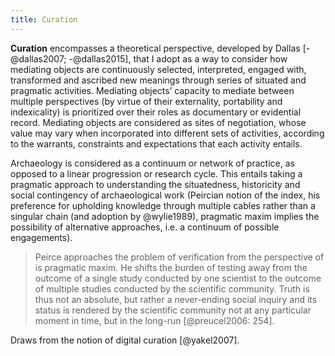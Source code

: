```yaml
---
title: Curation
---
```


**Curation** encompasses a theoretical perspective, developed by Dallas [-@dallas2007; -@dallas2015], that I adopt as a way to consider how mediating objects are continuously selected, interpreted, engaged with, transformed and ascribed new meanings through series of situated and pragmatic activities.
Mediating objects' capacity to mediate between multiple perspectives (by virtue of their externality, portability and indexicality) is prioritized over their roles as documentary or evidential record.
Mediating objects are considered as sites of negotiation, whose value may vary when incorporated into different sets of activities, according to the warrants, constraints and expectations that each activity entails.

Archaeology is considered as a continuum or network of practice, as opposed to a linear progression or research cycle.
This entails taking a pragmatic approach to understanding the situatedness, historicity and social contingency of archaeological work
(Peircian notion of the index, his preference for upholding knowledge through multiple cables rather than a singular chain (and adoption by @wylie1989), pragmatic maxim implies the possibility of alternative approaches, i.e. a continuum of possible engagements).

> Peirce approaches the problem of verification from the perspective of is pragmatic maxim. He shifts the burden of testing away from the outcome of a single study conducted by one scientist to the outcome of multiple studies conducted by the scientific community. Truth is thus not an absolute, but rather a never-ending social inquiry and its status is rendered by the scientific community not at any particular moment in time, but in the long-run [@preucel2006: 254].

Draws from the notion of digital curation [@yakel2007].

